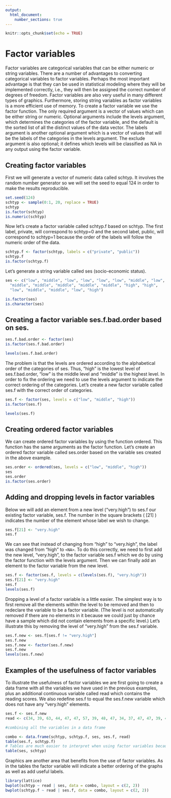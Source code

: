 ```yaml
---
output: 
  html_document:
    number_sections: true
---
```



```r
knitr::opts_chunk$set(echo = TRUE)
```

# Factor variables

Factor variables are categorical variables that can be either numeric or string variables. There are a number of advantages to converting categorical variables to factor variables. Perhaps the most important advantage is that they can be used in statistical modeling where they will be implemented correctly, i.e., they will then be assigned the correct number of degrees of freedom. Factor variables are also very useful in many different types of graphics. Furthermore, storing string variables as factor variables is a more efficient use of memory. To create a factor variable we use the factor function. The only required argument is a vector of values which can be either string or numeric. Optional arguments include the levels argument, which determines the categories of the factor variable, and the default is the sorted list of all the distinct values of the data vector. The labels argument is another optional argument which is a vector of values that will be the labels of the categories in the levels argument. The exclude argument is also optional; it defines which levels will be classified as NA in any output using the factor variable.

## Creating factor variables

First we will generate a vector of numeric data called schtyp. It involves the random number generator so we will set the seed to equal 124 in order to make the results reproducible.

```r
set.seed(124)
schtyp <- sample(0:1, 20, replace = TRUE)
schtyp
is.factor(schtyp)
is.numeric(schtyp)
```


Now let's create a factor variable called schtyp.f based on schtyp. The first label, private, will correspond to schtyp=0 and the second label, public, will correspond to schtyp=1 because the order of the labels will follow the numeric order of the data.

```r
schtyp.f <- factor(schtyp, labels = c("private", "public"))
schtyp.f
is.factor(schtyp.f)
```

Let's generate a string variable called ses (socio-economic status).

```r
ses <- c("low", "middle", "low", "low", "low", "low", "middle", "low",
  "middle", "middle", "middle", "middle", "middle", "high", "high",
  "low", "middle", "middle", "low", "high")

is.factor(ses)
is.character(ses)
```

## Creating a factor variable ses.f.bad.order based on ses.

```r
ses.f.bad.order <- factor(ses)
is.factor(ses.f.bad.order)

levels(ses.f.bad.order)

```

The problem is that the levels are ordered according to the alphabetical order of the categories of ses. Thus, "high" is the lowest level of ses.f.bad.order, "low" is the middle level and "middle" is the highest level. In order to fix the ordering we need to use the levels argument to indicate the correct ordering of the categories. Let's create a new factor variable called ses.f with the correct order of categories.

```r

ses.f <- factor(ses, levels = c("low", "middle", "high"))
is.factor(ses.f)

levels(ses.f)
```

## Creating ordered factor variables

We can create ordered factor variables by using the function ordered. This function has the same arguments as the factor function. Let's create an ordered factor variable called ses.order based on the variable ses created in the above example.

```r
ses.order <- ordered(ses, levels = c("low", "middle", "high"))
ses
ses.order
is.factor(ses.order)
```

## Adding and dropping levels in factor variables

Below we will add an element from a new level ("very.high") to ses.f our existing factor variable, ses.f. The number in the square brackets ( [21] ) indicates the number of the element whose label we wish to change.

```r
ses.f[21] <- "very.high"
ses.f
```

We can see that instead of changing from "high" to "very.high", the label was changed from "high" to `<NA>`. To do this correctly, we need to first add the new level, "very.high", to the factor variable ses.f which we do by using the factor function with the levels argument. Then we can finally add an element to the factor variable from the new level.

```r
ses.f <- factor(ses.f, levels = c(levels(ses.f), "very.high"))
ses.f[21] <- "very.high"
ses.f
levels(ses.f)
```

Dropping a level of a factor variable is a little easier. The simplest way is to first remove all the elements within the level to be removed and then to redeclare the variable to be a factor variable. (The level is not automatically removed if there are no elements in it because we could just by chance have a sample which did not contain elements from a specific level.) Let's illustrate this by removing the level of "very.high" from the ses.f variable.

```r
ses.f.new <- ses.f[ses.f != "very.high"]
ses.f.new
ses.f.new <- factor(ses.f.new)
ses.f.new
levels(ses.f.new)
```

## Examples of the usefulness of factor variables

To illustrate the usefulness of factor variables we are first going to create a data frame with all the variables we have used in the previous examples, plus an additional continuous variable called read which contains the reading scores. We also redefine ses.f to equal the ses.f.new variable which does not have any "very.high" elements.

```r
ses.f <- ses.f.new
read <- c(34, 39, 63, 44, 47, 47, 57, 39, 48, 47, 34, 37, 47, 47, 39, 47, 47, 50, 28, 60)

#combining all the variables in a data frame
```

```r
combo <- data.frame(schtyp, schtyp.f, ses, ses.f, read)
table(ses.f, schtyp.f)
# Tables are much easier to interpret when using factor variables because they add useful labels to the table and they arrange the factors in a more understandable order.
table(ses, schtyp)

```


Graphics are another area that benefits from the use of factor variables. As in the tables the factor variable will indicate a better ordering of the graphs as well as add useful labels.

```r
library(lattice)
bwplot(schtyp ~ read | ses, data = combo, layout = c(2, 2))
bwplot(schtyp.f ~ read | ses.f, data = combo, layout = c(2, 2))
```
